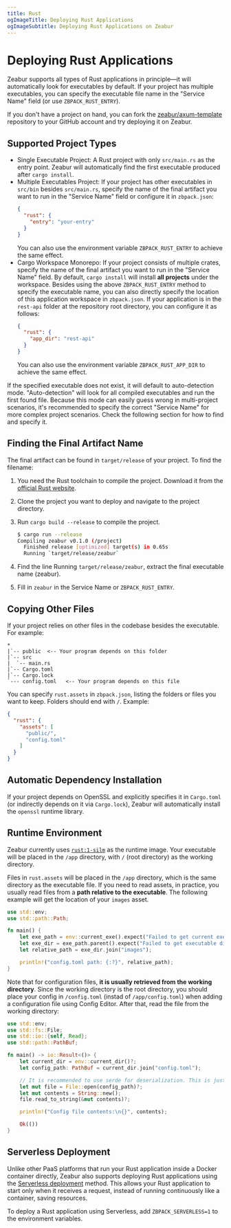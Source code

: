 ```yaml
---
title: Rust
ogImageTitle: Deploying Rust Applications
ogImageSubtitle: Deploying Rust Applications on Zeabur
---
```


# Deploying Rust Applications

Zeabur supports all types of Rust applications in principle—it will automatically look for executables by default. If your project has multiple executables, you can specify the executable file name in the "Service Name" field (or use `ZBPACK_RUST_ENTRY`).

If you don't have a project on hand, you can fork the [zeabur/axum-template](https://github.com/zeabur/axum-template) repository to your GitHub account and try deploying it on Zeabur.

## Supported Project Types

- Single Executable Project: A Rust project with only `src/main.rs` as the entry point. Zeabur will automatically find the first executable produced after `cargo install`.
- Multiple Executables Project: If your project has other executables in `src/bin` besides `src/main.rs`, specify the name of the final artifact you want to run in the "Service Name" field or configure it in `zbpack.json`:
  ```json
  {
    "rust": {
      "entry": "your-entry"
    }
  }
  ```
  You can also use the environment variable `ZBPACK_RUST_ENTRY` to achieve the same effect.
- Cargo Workspace Monorepo: If your project consists of multiple crates, specify the name of the final artifact you want to run in the "Service Name" field. By default, `cargo install` will install **all projects** under the workspace. Besides using the above `ZBPACK_RUST_ENTRY` method to specify the executable name, you can also directly specify the location of this application workspace in `zbpack.json`. If your application is in the `rest-api` folder at the repository root directory, you can configure it as follows:
  ```json
  {
    "rust": {
      "app_dir": "rest-api"
    }
  }
  ```
  You can also use the environment variable `ZBPACK_RUST_APP_DIR` to achieve the same effect.

If the specified executable does not exist, it will default to auto-detection mode. "Auto-detection" will look for all compiled executables and run the first found file. Because this mode can easily guess wrong in multi-project scenarios, it's recommended to specify the correct "Service Name" for more complex project scenarios. Check the following section for how to find and specify it.

## Finding the Final Artifact Name

The final artifact can be found in `target/release` of your project. To find the filename:

1. You need the Rust toolchain to compile the project. Download it from the [official Rust website](https://www.rust-lang.org).
2. Clone the project you want to deploy and navigate to the project directory.
3. Run `cargo build --release` to compile the project.

    ```bash
    $ cargo run --release
    Compiling zeabur v0.1.0 (/project)
      Finished release [optimized] target(s) in 0.65s
      Running `target/release/zeabur`
    ```

4. Find the line Running `target/release/zeabur`, extract the final executable name (zeabur).
5. Fill in `zeabur` in the Service Name or `ZBPACK_RUST_ENTRY`.

## Copying Other Files

If your project relies on other files in the codebase besides the executable. For example:

```plain
*
|`-- public  <-- Your program depends on this folder
|`-- src
|  `-- main.rs
|`-- Cargo.toml
|`-- Cargo.lock
`--- config.toml   <-- Your program depends on this file
```

You can specify `rust.assets` in `zbpack.json`, listing the folders or files you want to keep. Folders should end with `/`. Example:

```json
{
  "rust": {
    "assets": [
      "public/",
      "config.toml"
    ]
  }
}
```

## Automatic Dependency Installation

If your project depends on OpenSSL and explicitly specifies it in `Cargo.toml` (or indirectly depends on it via `Cargo.lock`), Zeabur will automatically install the `openssl` runtime library.

## Runtime Environment

Zeabur currently uses [`rust:1-silm`](https://hub.docker.com/_/rust) as the runtime image. Your executable will be placed in the `/app` directory, with `/` (root directory) as the working directory.

Files in `rust.assets` will be placed in the `/app` directory, which is the same directory as the executable file. If you need to read assets, in practice, you usually read files from a **path relative to the executable**. The following example will get the location of your `images` asset.

```rust
use std::env;
use std::path::Path;

fn main() {
    let exe_path = env::current_exe().expect("Failed to get current executable path");
    let exe_dir = exe_path.parent().expect("Failed to get executable directory");
    let relative_path = exe_dir.join("images");

    println!("config.toml path: {:?}", relative_path);
}
```

Note that for configuration files, **it is usually retrieved from the working directory**. Since the working directory is the root directory, you should place your config in `/config.toml` (instad of `/app/config.toml`) when adding a configuration file using Config Editor. After that, read the file from the working directory:

```rust
use std::env;
use std::fs::File;
use std::io::{self, Read};
use std::path::PathBuf;

fn main() -> io::Result<()> {
    let current_dir = env::current_dir()?;
    let config_path: PathBuf = current_dir.join("config.toml");

    // It is recommended to use serde for deserialization. This is just a demo, so read_to_string is used here.
    let mut file = File::open(config_path)?;
    let mut contents = String::new();
    file.read_to_string(&mut contents)?;

    println!("Config file contents:\n{}", contents);

    Ok(())
}
```

## Serverless Deployment

Unlike other PaaS platforms that run your Rust application inside a Docker container directly, Zeabur also supports deploying Rust applications using the [Serverless deployment](/deploy/serverless) method. This allows your Rust application to start only when it receives a request, instead of running continuously like a container, saving resources.

To deploy a Rust application using Serverless, add `ZBPACK_SERVERLESS=1` to the environment variables.
